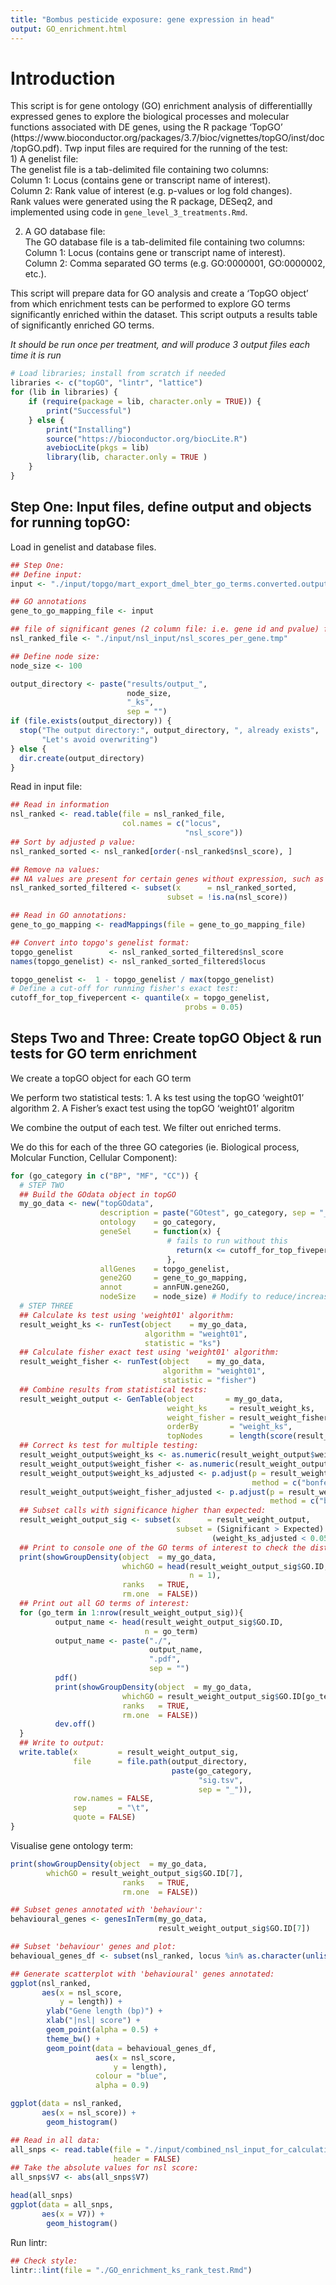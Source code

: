 ```yaml
---
title: "Bombus pesticide exposure: gene expression in head"
output: GO_enrichment.html
---
```


# Introduction 
This script is for gene ontology (GO) enrichment analysis of differentiallly expressed genes to explore the biological processes and molecular functions associated with DE genes, using the R package 'TopGO' (https://www.bioconductor.org/packages/3.7/bioc/vignettes/topGO/inst/doc/topGO.pdf).
Twp input files are required for the running of the test:  
1) A genelist file:  
The genelist file is a tab-delimited file containing two columns:  
Column 1: Locus (contains gene or transcript name of interest).  
Column 2: Rank value of interest (e.g. p-values or log fold changes).  
Rank values were generated using the R package, DESeq2, and implemented using code in ```gene_level_3_treatments.Rmd```.  

2) A GO database file:  
The GO database file is a tab-delimited file containing two columns:  
Column 1: Locus (contains gene or transcript name of interest).  
Column 2: Comma separated GO terms (e.g. GO:0000001, GO:0000002, etc.).  

This script will prepare data for GO analysis and create a 'TopGO object' from which enrichment tests can be performed to explore GO terms significantly enriched within the dataset. 
This script outputs a results table of significantly enriched GO terms.

*It should be run once per treatment, and will produce 3 output files each time it is run*

```r
# Load libraries; install from scratch if needed
libraries <- c("topGO", "lintr", "lattice")
for (lib in libraries) {
    if (require(package = lib, character.only = TRUE)) {
        print("Successful")
    } else {
        print("Installing")
        source("https://bioconductor.org/biocLite.R")
        avebiocLite(pkgs = lib)
        library(lib, character.only = TRUE )
    }
}
```

## Step One: Input files, define output and objects for running topGO: 
Load in genelist and database files.  

```r
## Step One:
## Define input:
input <- "./input/topgo/mart_export_dmel_bter_go_terms.converted.output.txt"

## GO annotations
gene_to_go_mapping_file <- input

## file of significant genes (2 column file: i.e. gene id and pvalue) file:
nsl_ranked_file <- "./input/nsl_input/nsl_scores_per_gene.tmp"

## Define node size:
node_size <- 100

output_directory <- paste("results/output_",
                          node_size,
                          "_ks",
                          sep = "")
if (file.exists(output_directory)) {
  stop("The output directory:", output_directory, ", already exists",
       "Let's avoid overwriting")
} else {
  dir.create(output_directory)
}
```

Read in input file:

```r
## Read in information
nsl_ranked <- read.table(file = nsl_ranked_file,
                         col.names = c("locus",
                                       "nsl_score"))
## Sort by adjusted p value:
nsl_ranked_sorted <- nsl_ranked[order(-nsl_ranked$nsl_score), ]

## Remove na values:
## NA values are present for certain genes without expression, such as tRNAs:
nsl_ranked_sorted_filtered <- subset(x      = nsl_ranked_sorted,
                                   subset = !is.na(nsl_score))

## Read in GO annotations:  
gene_to_go_mapping <- readMappings(file = gene_to_go_mapping_file)

## Convert into topgo's genelist format:
topgo_genelist        <- nsl_ranked_sorted_filtered$nsl_score
names(topgo_genelist) <- nsl_ranked_sorted_filtered$locus

topgo_genelist <-  1 - topgo_genelist / max(topgo_genelist)
# Define a cut-off for running fisher's exact test:  
cutoff_for_top_fivepercent <- quantile(x = topgo_genelist,
                                       probs = 0.05)
```

## Steps Two and Three: Create topGO Object & run tests for GO term enrichment

We create a topGO object for each GO term

We perform two statistical tests:
1. A ks test using the topGO 'weight01' algorithm
2. A Fisher's exact test using the topGO 'weight01' algoritm

We combine the output of each test. 
We filter out enriched terms.

We do this for each of the three GO categories (ie. Biological process, Molcular Function, Cellular Component):

```r
for (go_category in c("BP", "MF", "CC")) {
  # STEP TWO
  ## Build the GOdata object in topGO
  my_go_data <- new("topGOdata",
                    description = paste("GOtest", go_category, sep = "_"),
                    ontology    = go_category,
                    geneSel     = function(x) {
                                   # fails to run without this
                                     return(x <= cutoff_for_top_fivepercent)
                                   },
                    allGenes    = topgo_genelist,
                    gene2GO     = gene_to_go_mapping,
                    annot       = annFUN.gene2GO,
                    nodeSize    = node_size) # Modify to reduce/increase stringency.
  # STEP THREE
  ## Calculate ks test using 'weight01' algorithm:
  result_weight_ks <- runTest(object    = my_go_data,
                              algorithm = "weight01",
                              statistic = "ks")
  ## Calculate fisher exact test using 'weight01' algorithm:
  result_weight_fisher <- runTest(object    = my_go_data,
                                  algorithm = "weight01",
                                  statistic = "fisher")
  ## Combine results from statistical tests:
  result_weight_output <- GenTable(object       = my_go_data,
                                   weight_ks     = result_weight_ks,
                                   weight_fisher = result_weight_fisher,
                                   orderBy       = "weight_ks",
                                   topNodes      = length(score(result_weight_ks)))
  ## Correct ks test for multiple testing:
  result_weight_output$weight_ks <- as.numeric(result_weight_output$weight_ks)
  result_weight_output$weight_fisher <- as.numeric(result_weight_output$weight_fisher)
  result_weight_output$weight_ks_adjusted <- p.adjust(p = result_weight_output$weight_ks,
                                                      method = c("bonferroni"))
  result_weight_output$weight_fisher_adjusted <- p.adjust(p = result_weight_output$weight_fisher,
                                                          method = c("bonferroni"))
  ## Subset calls with significance higher than expected:
  result_weight_output_sig <- subset(x      = result_weight_output,
                                     subset = (Significant > Expected) &
                                             (weight_ks_adjusted < 0.05))
  ## Print to console one of the GO terms of interest to check the distribution of that GO term across ranked genes:
  print(showGroupDensity(object  = my_go_data,
                         whichGO = head(result_weight_output_sig$GO.ID,
                                        n = 1),
                         ranks   = TRUE,
                         rm.one  = FALSE))
  ## Print out all GO terms of interest:
  for (go_term in 1:nrow(result_weight_output_sig)){
          output_name <- head(result_weight_output_sig$GO.ID,
                              n = go_term)
          output_name <- paste("./",
                               output_name,
                               ".pdf",
                               sep = "")
          pdf()
          print(showGroupDensity(object  = my_go_data,
                         whichGO = result_weight_output_sig$GO.ID[go_term],
                         ranks   = TRUE,
                         rm.one  = FALSE))
          dev.off()
  }
  ## Write to output:
  write.table(x         = result_weight_output_sig,
              file      = file.path(output_directory,
                                    paste(go_category,
                                          "sig.tsv",
                                          sep = "_")),
              row.names = FALSE,
              sep       = "\t",
              quote = FALSE)
}
```
Visualise gene ontology term:
```r
print(showGroupDensity(object  = my_go_data,
        whichGO = result_weight_output_sig$GO.ID[7],
                         ranks   = TRUE,
                         rm.one  = FALSE))

## Subset genes annotated with 'behaviour':
behavioural_genes <- genesInTerm(my_go_data,
                                 result_weight_output_sig$GO.ID[7])

## Subset 'behaviour' genes and plot:
behavioual_genes_df <- subset(nsl_ranked, locus %in% as.character(unlist(behavioural_genes)))

## Generate scatterplot with 'behavioural' genes annotated:
ggplot(nsl_ranked,
       aes(x = nsl_score,
           y = length)) +
        ylab("Gene length (bp)") +
        xlab("|nsl| score") +
        geom_point(alpha = 0.5) +
        theme_bw() +
        geom_point(data = behavioual_genes_df,
                   aes(x = nsl_score,
                       y = length),
                   colour = "blue",
                   alpha = 0.9)

ggplot(data = nsl_ranked,
       aes(x = nsl_score)) +
        geom_histogram() 

## Read in all data:
all_snps <- read.table(file = "./input/combined_nsl_input_for_calculating_top_one.txt",
                       header = FALSE)
## Take the absolute values for nsl score:
all_snps$V7 <- abs(all_snps$V7)

head(all_snps)
ggplot(data = all_snps,
       aes(x = V7)) +
        geom_histogram()
```


Run lintr:

```r
## Check style:
lintr::lint(file = "./GO_enrichment_ks_rank_test.Rmd")
```
